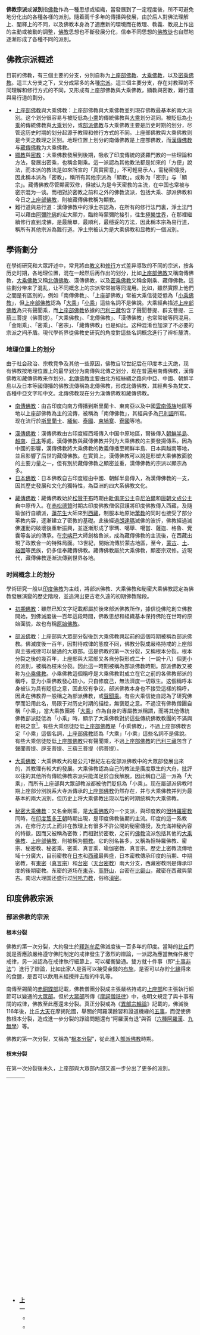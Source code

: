 {{Multiple issues|{{expert|subject=佛學|time=2020-04-28T14:05:46+00:00}}
{{refimprove|time=2020-04-28T14:05:46+00:00}}}}{{佛教}}

'''佛教宗派'''或'''派別'''指[[佛教|佛教]]作為一種思想或組織，當發展到了一定程度後，所不可避免地分化出的各種各樣的派別。隨着兩千多年的傳播與發展，由於后人對佛法理解上、闡釋上的不同，以及佛教本身為了適應新的環境而在教理、教義、教規上作出的主動或被動的調整，[[佛教|佛教]]思想也不斷發展分化，信奉不同思想的[[佛教徒|佛教徒]]也自然地逐漸形成了各種不同的派別。

== 佛教宗派概述 ==
目前的佛教，有三個主要的分支，分別自称为[[上座部佛教|上座部佛教]]、[[大乘佛教|大乘佛教]]，以及[[密乘佛教|密乘佛教]]。這三大分支之下，又分成眾多的各種[[教派|宗派]]。這三個主要分支，存在对教理的不同理解和修行方式的不同，又形成有上座部佛教與大乘佛教，顯教與密教，難行道與易行道的劃分。
* [[上座部佛教|上座部佛教]]與大乘佛教：上座部佛教與大乘佛教並列現存佛教最基本的兩大派別。这个划分很容易与被貶低為[[小乘|小乘]]的傳統佛教與[[大乘|大乘]]划分混同。被貶低為[[小乘|小乘]]的傳統佛教與[[大乘|大乘]]划分，或[[部派佛教|部派佛教]]与大乘佛教主要是历史时期的划分，尽管这历史时期的划分起源于教理和修行方式的不同。上座部佛教與大乘佛教则是今天之教理之区别。地理位置上划分的南傳佛教是上座部佛教，而[[漢傳佛教|漢傳佛教]]与[[藏傳佛教|藏傳佛教]]为大乘佛教。
* [[顯教|顯教]]與[[密教|密教]]：大乘佛教發展到後期，吸收了印度傳統的婆羅門教的一些理論和方法，發展出密乘，也稱金剛乘。這一派認為其他教法都是如來的「方便」說法，而本派的教法是如來所宣的「真實密意」，不可輕易示人，需秘密傳授，因此稱本派為「密教」，稱所有其他宗派為「顯教」。或称为「密宗」与「顯宗」。藏傳佛教尽管顯密双修，但被认为是今天密教的主流，在中国也常被与密宗混为一谈。而相對於密教之前和之外的佛教流派，包括大乘、部派佛教和今日之[[上座部佛教|上座部佛教]]，則被藏傳佛教稱为顯教。
* 難行道與易行道：漢傳佛教中的淨土宗認為，在所有的修行法門裏，淨土法門可以藉由[[阿彌陀佛|阿彌陀佛]]的宏大願力，臨終時蒙彌陀接引，往生[[極樂世界|極樂世界]]，在那裡繼續修行直到成佛，是最簡單，最順利，最穩妥的方法，因此稱本宗為易行道，稱所有其他宗派為難行道。淨土宗被认为是大乘佛教和显教的一個派別。

==學術劃分==
{{Unreferenced section|time=2020-04-28T14:05:46+00:00}}

在學術研究和大眾評述中，常見將由[[宗教教義|教义]]和[[修行|修行]]方式差异導致的不同的宗派，按各历史时期，各地理位置，混在一起然后再作出的划分，比如[[上座部佛教|上座部佛教]]又稱南傳佛教，[[大乘佛教|大乘佛教]]又稱[[北傳佛教|北傳佛教]]、漢傳佛教，以及[[密宗|密乘佛教]]又稱金剛乘、藏傳佛教。這些劃分带来了混乱，让不同概念上的宗派常常被等同混用。比如，雖然實際上他們之間是有區別的，例如「南傳佛教」、「上座部佛教」常被大乘信徒貶低為「[[小乘佛教|小乘佛教]]」，但[[上座部佛教|上座部佛教]]認為「[[大乘佛教|大乘]]」「[[小乘佛教|小乘]]」這些名詞不是佛說。大乘經典描述[[上座部佛教|上座部佛教]]為只有聲聞乘，而[[上座部佛教|上座部佛教]]依據的[[巴利三藏|巴利三藏]]包含了聲聞菩提、辟支菩提、三藐三菩提（佛菩提）。「大乘佛教」、「北傳佛教」、「漢傳佛教」也常常被等同混用。「金剛乘」、「密乘」、「密宗」、「藏傳佛教」也是如此。这种混淆也加深了不必要的宗派之间矛盾。現代學術界從佛教史研究的角度對這些名詞概念進行了辨析釐清。

{{Buddhist traditions timeline}}

=== 地理位置上的划分 ===
由于社会政治、宗教竞争及其他一些原因，佛教自12世纪后在印度本土灭绝，现有佛教按地理位置上的最早划分为南傳與北傳之划分，现在普遍用南傳佛教，漢傳佛教和藏傳佛教来作划分。[[北傳佛教|北傳佛教]]主要由北方經絲綢之路向中亞、中國、朝鮮半島以及日本等國傳播的佛教流傳稱為北傳佛教，形成北傳佛教，其經典多為梵文、各種中亞文字和中文。北傳佛教现在分为漢傳佛教和藏傳佛教。

* [[上座部佛教|南傳佛教]]：由古印度向南方傳播到斯里蘭卡、東南亞以及中國[[云南省|雲南]][[傣族|傣族]]地區等地以上座部佛教為主的流傳，被稱為「南傳佛教」，其經典多為[[巴利語|巴利語]]所寫。现在流行於[[斯里蘭卡|斯里蘭卡]]、[[緬甸|緬甸]]、[[泰國|泰國]]、[[柬埔寨|柬埔寨]]、[[老挝|寮國]]等地。

* [[汉传佛教|漢傳佛教]]：漢傳佛教由古印度經西域傳入中国中原地區，爾後傳入[[朝鲜半岛|朝鮮半島]]、[[越南|越南]]、[[日本|日本]]等處。漢傳佛教與藏傳佛教并列为大乘佛教的主要發揚傳系。因為中國的影響，漢傳佛教將大乘佛教的教義傳播至朝鮮半島、日本與越南等地，並且影響了后世的藏傳佛教。在實質上，漢傳佛教可以說是形塑大乘佛教面貌的主要力量之一，但有別於藏傳佛教之顯密並重，漢傳佛教的宗派以顯宗為多。
* [[日本佛教|日本佛教]]：日本佛教自古印度經由中國、朝鮮半島傳入，為漢傳佛教的一支，因其歷史發展和文化的獨特性，為亞洲的四大系佛教文化。

* [[藏傳佛教|藏傳佛教]]：藏傳佛教始於[[松赞干布|松贊干布]]時期由[[毗俱底公主|毗俱底公主]]自[[尼泊爾|尼泊爾]]和[[唐朝|唐朝]][[文成公主|文成公主]]自中原传入。在[[赤松德贊|赤松德贊]]时期古印度佛教僧侶寂護將印度佛教傳入西藏，及隨瑜伽行自續派，[[蓮花生|蓮花生]]大師來到[[西藏|西藏]]，制服本地原始[[苯教|苯教]]的同时也接受了部分苯教内容，逐漸建立了密教的基礎。此後經過[[朗达玛|朗達瑪]]滅佛的波折，佛教經過滅佛運動的破壞後重新振興，並逐漸形成了寧瑪、噶舉、噶當、薩迦、格魯、覺囊等各派的傳承。在[[宗喀巴|宗喀巴]]大師創格魯派，成為藏傳佛教的主流後，在西藏出現了政教合一的特殊局面。13世紀，開始流傳於蒙古地區，至今，[[蒙古族|蒙古]]、[[土族|土]]、[[裕固族|裕固]]等民族，仍多信奉藏傳佛教。藏傳佛教屬於大乘佛教，顯密宗双修。近現代，藏傳佛教逐漸流傳到世界各地。

=== 时间概念上的划分 ===
學術研究一般以[[印度佛教|印度佛教]]为主线，將部派佛教、大乘佛教和秘密大乘佛教認定為佛教發展演變的歷史階段，並追溯出更古老久遠的初期佛教階段。

* [[初期佛教|初期佛教]]：雖然已知文字記載都屬於後來部派佛教所作，據信從佛陀創立佛教開始，到佛滅度後一百年這段時間，佛教思想和組織基本保持佛陀在世時的原始面貌，故也有稱[[原始佛教|原始佛教]]。

* [[部派佛教|部派佛教]]：上座部與大眾部分裂後到大乘佛教興起前的這個時期被稱為部派佛教。佛滅度後一百年，因對待戒律的態度不同，佛教分裂成嚴格持戒的上座部與主張戒律可以變通的大眾部。這是佛教的第一次分裂，又稱根本分裂。根本分裂之後的幾百年，上座部與大眾部又各自分裂形成二十（一說十八）個更小的派別，被稱為枝末分裂。因此這一時期被稱為部派佛教時期。部派佛教又被称为[[小乘佛教|小乘佛教]]。小乘佛教這個稱呼是大乘佛教對成立在它之前的各佛教部派的稱呼，意为小乘佛教發心较小，只自修度己，無法濟度一切眾生。这個稱呼本身被认为具有貶低之意，因此较有争议，部派佛教本身也不接受這樣的稱呼，因此在佛教界一般稱之為部派佛教，或[[声闻|聲聞乘]]。有些大乘信徒自認為了研究佛學而沿用此名，局限于对历史时期的描绘，無褒貶之意。不過沒有佛教僧團自稱「小乘」，當大乘教團將「[[大乘佛教|大乘]]」作為自身的專屬教派稱謂，而將其他傳統佛教部派貶低為「小乘」時，顯示了大乘佛教對於這些傳統佛教教團的不滿與輕視之意<ref>莊崑木譯，平川彰著《印度佛教史》第3章〈初期的大乘佛教〉：「大乘是Mahāyāna（摩訶衍）的譯語，是大車的意思；小乘則是Hīnayāna的譯語，是小車的意思。但Hīna的原意是『已被捨棄的』，也有『卑下』、『劣等』的意思，因此小乘是鄙視的稱呼，是大乘教徒視部派佛教的稱呼，也就是說，並沒有自稱小乘的教團。」</ref>。有些大乘信徒貶低[[上座部佛教|上座部佛教]]是「小乘佛教」，不過上座部佛教否定「小乘」這個名詞，[[上座部佛教|上座部佛教]]認為「大乘」「小乘」這些名詞不是佛說。有些大乘信徒貶低[[上座部佛教|上座部佛教]]只有聲聞乘，不過[[上座部佛教|上座部佛教]]的[[巴利三藏|巴利三藏]]包含了聲聞菩提、辟支菩提、三藐三菩提（佛菩提）。

* [[大乘佛教|大乘佛教]]：大乘佛教大約是公元1世紀左右從部派佛教中的大眾部發展出來的，其教理有較大的發展。大乘佛教認為自己的教法是廣度眾生的大舟，批評以往的其他所有傳統佛教宗派只能滿足於自我解脫，因此稱自己這一派為「大乘」，而所有上座部與大眾部教派都被他們貶低為「小乘」。现在屬部派佛教时期上座部分別說系大寺派傳承的[[上座部佛教|上座部佛教]]仍然存在，并与大乘佛教并列为最基本的兩大派別，但历史上将大乘佛教出现以后的时期统稱为大乘佛教。

* [[密宗|秘密大乘佛教]]：又名金剛乘，是[[大乘佛教|大乘佛教]]的一个支派，與印度教的[[怛特羅密教|怛特羅密教]]同時，在[[印度|印度]][[笈多王朝|笈多王朝]]時期出現，是印度佛教後期的主流。印度的這一系教派，在修行方式上而非在教理上有很多不許公開的秘密傳授，及充滿神秘內容的特徵，因而又被稱為密教；而相對於密教，之前的[[佛教|佛教]]流派包括其他的[[大乘佛教|大乘佛教]]、[[上座部佛教|上座部佛教]]，則被稱为[[顯教|顯教]]。它的別名甚多，又稱為怛特羅佛教、密宗、秘密教、秘密乘、密乘、真言乘、瑜伽密教、真言宗。歷史上密教流傳地域十分廣大，目前密教在[[日本|日本]]和[[西藏|西藏]]最興盛，日本密教傳承印度的前期、中期密教，有[[東密|東密]]（[[真言宗|真言宗]]）和[[台密|台密]]（[[天台宗|天台密教]]）兩大分支，西藏密教則是傳承印度的後期密教。东密的道场在[[東寺|東寺]]、[[高野山|高野山]]，台密在[[比叡山|比叡山]]，藏密在西藏與蒙古。南诏大理国还盛行过[[滇密|阿吒力教]]，俗称[[滇密|滇密]]。

== 印度佛教宗派 ==

=== 部派佛教的宗派 ===

==== 根本分裂 ====
佛教的第一次分裂，大約發生於[[釋迦牟尼|釋迦牟尼]]佛滅度後一百多年的印度。當時的[[比丘|比丘]]們就是否應該嚴格遵守佛陀制定的戒律發生了激烈的辯論，一派認為應當無條件嚴守戒律，另一派認為在戒律執行細節上，可以權衡變通。雙方就十件事（即“[[十事非法|十事非法]]”）進行了辯論，比如出家人是否可以接受金錢的[[布施|布施]]，是否可以存貯[[化緣|化緣]]得來的食鹽，是否可以飲用未經攪拌去脂的牛乳等。

南傳至錫蘭的[[赤銅鍱部|赤銅鍱部]]記載，佛教僧團分裂成主張嚴格持戒的[[上座部|上座部]]和主張執行細節可以變通的[[大眾部|大眾部]]。但於[[大眾部|大眾部]]所傳《[[摩訶僧祇律|摩訶僧祇律]]》中，也明文規定了與十事有關的戒律，佛教至此應還未分裂。真正分裂或為《[[異部宗輪論|異部宗輪論]]》記載的，佛滅後116年後，比丘[[大天|大天]]在摩揭陀國，舉關於阿羅漢餘習和證道機緣的[[大天五事|五事]]，而促使佛教根本分裂，造成進一步分裂的諍論問題還有“阿羅漢有退”與否（[[六種阿羅漢|六種阿羅漢]]、[[九無學|九無學]]）等。

佛教的第一次分裂，又稱為“[[根本分裂|根本分裂]]”，從此進入[[部派佛教|部派佛教]]時期。

==== 枝末分裂 ====
在第一次分裂後未久，上座部與大眾部內部又進一步分出了更多的派別。
{|width="100%"
|-valign="top"
|width="50%"|
* [[上座部|上座部]]分為十一部：<ref name="cuhk" />
** [[雪山部|雪山部]]
** [[说一切有部|说一切有部]]
*** [[犢子部|犊子部]]
**** [[法上部|法上部]]
**** [[贤胄部|贤胄部]]
**** [[正量部|正量部]]
**** [[密林山部|密林山部]]
*** [[化地部|化地部]]
**** [[法藏部|法藏部]]
*** [[飲光部|饮光部]]
*** [[经量部|经量部]]
|width="50%"|
* 大眾部分成九部，最後三部是因[[大天五事|大天五事]]而分出的派別：<ref name="cuhk">{{cite web| language=zh-tw| publisher=香港中文大學| title=異部宗輪論| url=http://arts.cuhk.edu.hk/~hkshp/bclassic/indian/vasumitra.txt| author=唐玄奘| date=| accessdate=| deadurl=yes| archiveurl=https://web.archive.org/web/20090625041850/http://arts.cuhk.edu.hk/~hkshp/bclassic/indian/vasumitra.txt| archivedate=2009-06-25}}</ref>
** [[大眾部|大众根本部]]
** [[一說部|一说部]] — <small>此部主张「[[世出世|世出世]]法，皆无实体，但有假名。」 </small>
** [[說出世部|说出世部]] — <small>此部主张世间法从颠倒而生烦恼，由烦恼生业，由业生果报，果报是苦；出世间法是由道而生，修道所生的道果，便是涅盘。</small>
** [[雞胤部|鸡胤部]] — <small>此部以经律二藏为方便教，以论藏（阿毘达磨）为真实教。不要求嚴格持戒，只求能斷煩惱。</small>
** [[多聞部|多闻部]] — <small>有人認为此部思想可能参考了《奥义书》的哲学形态。</small>
** [[說假部|说假部]] — <small>此部以为现实世界之一面是「假」的，另一面是「真」的，可能是大乘[[唯識|唯識]]理論的雛形。</small>
** [[制多山部|制多山部]]
** [[西山住部|西山住部]]
** [[北山住部|北山住部]]
|}

=== 大乘佛教的宗派 ===

[[大乘佛教|大乘佛教]]思想大約是在公元1世紀發展出來的。針對部派佛教發展到後期過於理論化和教條化，大乘佛教提出了“探求佛陀的本怀，放弃枝末问题”的原則。有大乘佛教人士認為“部派佛教是保守的分析的学问佛教，大乘佛教是开放的、原则的生活佛教”。但是部派佛教信徒對大乘的觀點則持有異議，繼續堅持著自己的傳統。

==== 中觀學派 ====

[[中觀學派|中觀學派]]又稱為空宗，在公元2世紀由[[龍樹|龍树]]創立。其弟子[[提婆|提婆]]為主要論師。以《[[中論|中論]]》為根本依據，故名。

該派认为世界上的一切事物都是相对的、依存的关系（因缘、缘会），是假借的概念或名相（假名），它们本身没有不变的实体或自性（无自性）。該派所依為《[[般若經|般若經]]》[[真諦|真諦]]和[[俗諦|俗諦]]，中道第一義諦，《[[瓔珞經|瓔珞經]]》中的二諦義，即八不中道。等理論。

中觀學派的經典《[[中論|中論]]》、《[[十二門論|十二门論]]》和《[[百論|百論]]》在5世纪经傳入中國后，在中国汉族地区形成了[[三論宗|三論宗]]。另外漢傳佛教的[[天台宗|天台宗]]、[[禪宗|禪宗]]、[[華嚴宗|華嚴宗]]都受到中觀思想的很大影響。龍樹被稱為「八宗共祖」。

==== 瑜伽行唯識學派 ====

[[瑜伽行唯識學派|瑜伽行唯識學派]]又稱為有宗，在公元4世紀由[[无著|无著]]創立。其弟[[世亲|世亲]]為主要論師。以《[[瑜伽師地論|瑜伽師地論]]》為根本依據，故名。

該派认为世間的一切都是由人们精神的总体——[[識|識]]所变现出来的，所谓“三界唯心”、“万法唯識”。人一共擁有[[八識|八識]]——「眼識、耳識、鼻識、舌識、身識、[[意識|意識]]、[[末那识|末那識]]和[[阿賴耶識|阿赖耶識]]」。其中第八識（阿赖耶識）能摄持和保存一切“种子”，也就是[[因果|因果]][[轮回|轮回]]的主体。該派還提出了「[[五位百法|五位百法]]」的理論體系。

唯識思想在[[南北朝|南北朝]]時期傳入中國。到了[[唐朝|唐朝]]，[[玄奘|玄奘]]自印度回国译出《[[成唯识论|成唯識论]]》后，漢傳佛教依此建立了唯識學派——[[法相宗|法相宗]]。

==== 如來藏學派 ====

[[如來藏學派|如來藏學派]]認為人本有清淨自性，稱[[如來藏|如來藏]]，以堅慧、智光等論師為代表人物。唯識學派與中觀學派都曾受到此派影響，也是[[漢傳佛教|漢傳佛教]]的主流。

==== 密宗 ====

[[密宗|密宗]]發展階段，在印度有的採用經典分類法，依密宗經典的內容來區分，有的以密宗經典完成的先後順序來考量，把《[[大日經|大日經]]》和《[[金剛頂經|金剛頂經]]》完成的時期，視為印度的「中期密宗」或[[純密|純密]]，在此之前，稱為「初期密宗」或[[雜密|雜密]]，其後稱為「後期密宗」或[[無上瑜伽|無上瑜伽]]。密宗在理論上與大乘佛教三個主要學派都有關係。

== 漢传佛教宗派 ==
{{Main|汉传佛教}}
===中國佛教宗派===
佛教大約從[[漢朝|漢朝]]開始從印度經[[西域|西域]]傳入漢地的。初期主要是引進並翻譯[[佛經|佛經]]。隨着佛教在漢地的不斷傳播和發展，特別是[[南北朝|南北朝]]時期諸多帝王大多崇信佛教，翻譯了大量佛經，佛教徒和佛教學者的數量也空前增長；另一方面，佛教在傳播過程中也不可避免地受到[[儒家|儒家]]思想、[[道家|道家]]思想等的影響，做出一些適合中國國情的改變。因此漢地逐漸形成了自己獨特的佛教思想和理論，漢地佛教宗派形成的條件已經具備了。

[[隋唐|隋唐]]時期是漢傳佛教的鼎盛時期，各大宗派都已成立，發展頗具規模。但是由於佛教發展過程中本身所產生的各種問題，以及[[三武滅佛|三武滅佛]]造成的四次[[法難|法難]]，大量佛經典籍被毀，諸多宗派被嚴重削弱，無法重現昔日輝煌。但是只有[[禪宗|禪宗]]和[[淨土宗_(中國)|淨土宗]]因為不立文字，學術性不強，以及較為自給自足的經濟而沒有受到太大影響，反而在法難之後更加繁榮，直到今天。

{{漢傳佛教十宗|state=uncollapsed}} 

中國佛教主要有八個大乘宗派和兩個被貶低為小乘的宗派（[[成實宗|成實宗]]和[[俱舍宗|俱舍宗]]）。其中大乘的八個宗派流傳較廣，影響較大。今日亦有十三宗之說。[[梁启超|梁启超]]《中国佛法兴衰沿革说略》中提到的宗有：[[攝論宗|大乘摄论宗]]、[[俱舍宗|小乘俱舍宗]]、[[地論宗|十地宗]]、[[三论宗|三论宗]]、[[法華宗|法华宗]]、[[涅槃宗|涅槃宗]]、[[天台宗|天台宗]]、[[法相宗|法相宗]]（唯识宗、慈恩宗）、[[华严宗|华严宗]]、[[淨土宗_(中國)|净土宗]]、[[律宗|律宗]]、[[密宗|密宗]]、[[禅宗|禅宗]]等。[[季羨林|季羨林]]認為律宗不能成为宗，净土宗没有自己的专有理论，也不能算宗；成实、俱舍都只能算是学派，不是宗派；三论宗后被天台、禅宗所吸收，不能独立成宗。能够成为宗派的只有天台宗、华严宗、法相宗和禅宗。<ref>季羡林：〈谈佛论道〉</ref>以下分別簡述，詳細內容參見各宗派主條目。

==== 天台宗 ====
{{main|天台宗}}

天台宗是中国佛教最早创立的一个宗派，因创始人[[智顗|智顗]]常住浙江[[天台山_(浙江)|天台山]]而得名。其教义主要依据《[[妙法莲华经|妙法莲华经]]》，故亦也称[[法华宗|法华宗]]。

祖庭浙江[[國清寺_(天台)|天台国清寺]]。

該宗的主要思想是[[實相|實相]]和[[止观|止观]]，以实相阐明理论，用止观指导实修。提出的理論包括：[[十如是|十如是]]，[[一念三千|一念三千]]，一心三觀等。該宗集合南北各家义学和禅观之说，理論體系完備，对以后成立的各宗派多有影响。天台宗是屬於中國文化吸收印度佛學之後，在中國佛教界知識份子獨立思考並有創新義理發展的新佛學理論體系。其創新的實相論立場，在隋唐之後成為中國佛教史內部理論辯證發展過程中最重要的討論主題之一。其禪觀修行法在禪修實踐中也成為中國佛教界歷代以來的重要法門之一。其五時八教的判教理論更是自其而後所有佛教理論研究者據以敲門入佛的理解大綱。

9世纪初，此宗传到日本，13世纪由日本天台本宗分出[[日蓮宗|日蓮宗]]。

==== 三論宗 ====
{{Main|三論宗}}

該宗是印度[[中觀學派|中觀學派]]在漢地的傳承。北秦三藏法师[[鸠摩罗什|鸠摩罗什]]翻譯了[[龙树|龙树]]的《[[中論|中論]]》、《[[十二門論|十二门論]]》和[[提婆|提婆]]的《[[百論|百論]]》，隋朝[[吉藏|吉藏]]在此基礎上創立了此宗，故名。

祖庭陝西西安[[户县|户县]][[草堂寺|草堂寺]]。

該宗的主要理論是緣起性空，即認為世出世间万有诸法，都是从众多[[因緣|因缘]]和合而生，是众多因素和条件结合而成的，这叫[[缘起|缘起]]，没有事物是独立不变的实体，这叫无自性，也就是[[空性|空性]]。其他如真俗[[二諦|二谛]]，[[八不中道|八不中道]]等思想主要來自印度中觀學派。

==== 律宗 ====
{{Main|律宗}}

由唐朝著名[[律師_(佛教)|律师]][[道宣|道宣]]律师创立。該宗因着重研习及传持[[戒律|戒律]]而得名。也称四分律宗，南山律宗或南山宗。

祖庭陝西西安[[净业寺_(终南山)|净业寺]]。

該宗主要理論為[[戒法|戒法]]、[[戒體|戒体]]、[[戒行|戒行]]、[[戒相|戒相]]四科。

唐朝[[鑒真|鑒真]]將律宗傳入日本。近代[[李叔同|李叔同]]重振律宗。

==== 淨土宗 ====
{{Main|淨土宗}}

由唐朝[[善导|善导]]大师創立。該宗专修[[轉世|轉世]][[阿弥陀佛|阿弥陀佛]]净土法门，因提倡往生净土而得名。也称莲宗。

祖庭陝西西安[[香积寺_(西安)|香积寺]]。

该宗主要思想是以修行者的[[念佛|念佛]]行业为内因，以弥陀的愿力为外缘，内外結合，往生[[極樂世界|極樂世界]]。主要經典包括《[[無量壽經|無量壽經]]》、《[[觀無量壽經|觀無量壽經]]》、《[[阿彌陀經|阿彌陀經]]》和[[世亲|世亲]]的《[[往生論|往生論]]》，称三經一论。清末魏默深居士將《華嚴經》最後的一卷《普賢行願品》加在三經後面，民國初年印光法師把《楞嚴經》〈大勢至菩薩念佛圓通章〉也附在淨土四經之後，成為淨土五經。因此現在淨宗所依經論，我們稱為淨土「五經一論」。

该宗以專念「南無阿彌陀佛」為行門，由于修行方法简便易行，所以广泛流行於漢地，漢傳佛教其他宗派往往也兼修淨土法門。

847年日僧[[圆仁|圆仁]]入唐求法，把净土法门传入日本，形成日本的[[淨土真宗|淨土真宗]]。

====唯识宗 ====
{{Main|唯识宗}}

該宗是印度[[瑜伽行唯識學派|瑜伽行唯識學派]]在漢地的傳承。唐朝三藏法师[[玄奘|玄奘]]從印度回国后，翻譯了瑜伽行唯識學派的《[[瑜伽師地論|瑜伽师地论]]》、《[[大乘百法明門論|百法明门论]]》、《[[摄大乘论|摄大乘论]]》、《[[辨中边论|辨中边论]]》、《[[唯識二十論|唯识二十论]]》、《[[唯识三十颂|唯识三十颂]]》、《[[分别瑜伽论|分别瑜伽论]]》等各论，以及《[[成唯识论|成唯识论]]》，其弟子[[窺基|窺基]]在此基礎上創立了此宗。

祖庭陝西西安[[大慈恩寺|大慈恩寺]]。

主要理論包括：「[[三性|三性]]说」（遍计执性、依他起性、圆成实性），五重观法，因明学说。唯识因明之学对后世影响很大。

==== 佛心宗 ====
{{Main|佛心宗}} 禪宗

由唐朝[[慧能|慧能]]創立。該宗因主张修习禅定而得名。始祖[[菩提达摩|菩提达摩]]，下传二祖[[慧可|慧可]]、三祖[[僧璨|僧璨]]、四祖[[道信|道信]]，至五祖[[弘忍|弘忍]]下分为南宗六祖[[惠能|惠能]]，北宗[[神秀|神秀]]。

祖庭河南登封[[少林寺|少林寺]]。

該宗主張[[心性本淨|心性本净]]，[[佛性|佛性]]本有，见性成佛。提出了[[二入四行論|二入四行的理論]]。二入指理入和行入，四行指报怨行、随缘行、无所求行与称法行。主要經典包括《[[楞伽經|楞伽經]]》，《[[金剛經|金剛經]]》，《[[六祖坛经|六祖壇經]]》。

隨着禪宗的傳播和發展，其內部又分成「五家七宗」：[[沩仰宗|沩仰宗]]、[[临济宗|临济宗]]、[[曹洞宗|曹洞宗]]、[[云门宗|云门宗]]、[[法眼宗|法眼宗]]，临济宗後來又形成[[黄龙派|黄龙派]]、[[杨岐派|杨岐派]]两派。

禅宗在中国佛教各宗派中流传时间最长，至今仍延绵不绝。它在中国哲学思想上也有着重要的影响。

禪宗後來先後傳入朝鮮和日本。

==== 華嚴宗 ====
{{Main|華嚴宗}}

該宗因以《[[華嚴經|華嚴经]]》为根本依據，故名。又因实际创始人[[法藏|法藏]]号贤首，也称贤首宗；该宗以发挥[[法界緣起|法界缘起]]的思想为宗旨，又称法界宗。

祖庭陝西西安[[华严寺塔_(西安)|華嚴寺]]。

主要教理为法界缘起说。认为宇宙万法、有为无为、色心缘起时，互相依持，相即相入，圆融无碍，如因陀罗网，重重无尽；并提出四[[法界|法界]]、六相、十玄等[[法门|法门]]。因其教義有六相圓融、十玄緣起、法界三觀等，總稱為如來性起法門。

==== 唐密 ====
{{Main|唐密}}

漢地的密宗僅限由師徒密傳，故稱唐密。該宗是在唐朝開元年間由[[善無畏|善無畏]]、[[金剛智|金剛智]]、[[不空|不空]]（史稱[[开元三大士|開元三大士]]）來華後正式確立的。

祖庭陝西西安[[大兴善寺|大兴善寺]]。

密教有[[曼荼羅|曼荼羅]]思想，分成[[胎藏界|胎藏界]]和[[金剛界|金剛界]]兩部。

=== 日本佛教宗派 ===
==== 奈良佛教系（南都六宗系） ====
* [[華嚴宗|華嚴宗]]
* [[法相宗|法相宗]]
* [[律宗|律宗]]
==== 平安佛教系（平安二宗）‧密教系 ====
* [[真言宗|真言宗]]（東密）
* [[天台宗|天台宗]]（台密）
* [[立川流|立川流]]
* [[真如苑|真如苑]] (真如密)

==== 鎌倉佛教系 ====
;法華系
* [[日蓮宗|日蓮宗]]
;淨土系
* [[净土宗_(日本)|淨土宗]]
* [[淨土真宗|淨土真宗]]
* [[融通念佛宗|融通念佛宗]]
* [[時宗|時宗]]
;禪系‧[[日本禪宗|禪宗]]系
* [[曹洞宗|曹洞宗]]
* [[臨濟宗|臨濟宗]]
* [[黄檗宗|黃檗宗]]

== 藏傳佛教宗派 ==
{{Main|藏傳佛教}}

公元7世紀，信佛的唐朝[[文成公主|文成公主]]與[[尼泊爾|尼泊爾]][[尺尊公主|尺尊公主]]嫁給[[松赞干布|松贊幹佈]]，佛教开始傳入西藏，在与西藏的本土宗教[[苯教|苯教]]长期相互影响、相互斗争后，最终形成了藏传佛教。佛教主要由印度傳入西藏，因為此時印度的佛教已經從大乘佛教發展到[[密乘|密乘]]，所以傳入藏地的佛教多為密乘。

藏传佛教主要分为四大主流派别，分别为：
* [[格鲁派|格鲁派]]（黄教）
* [[萨迦派|萨迦派]]（花教）
* [[宁玛派|宁玛派]]（红教）
* [[噶举派|噶举派]]（白教）

=== 寧瑪派 ===
{{Main|寧瑪派}}

寧瑪派是由印度密宗與西藏苯教融合而成的原始藏密，為八世紀[[蓮花生|蓮花生]]大師所傳。所習經典以舊密教典籍為主。因為教派的僧侶都戴紅帽，故又稱為「紅教」。

=== 噶当派 ===
{{Main|噶当派}}

噶当派是藏传佛教的主要宗派之一。藏语“噶”指佛语，“当”指教授，噶当的意义就是说把佛所说的一切语言，即经律论三藏教义，都设在对僧人一切修行活动和全部过程的指导之中，佛的一切言教都是对修行人的指示和教导。

15世纪格魯派（黃教）兴起后，由于黄教是在噶当派教义的基础上发展起来的，所以当黄教获得发展以后，原来属于噶当派的寺院都变成了黄教的寺院，噶当派也就随之衰落了。

=== 噶舉派 ===
{{Main|噶舉派}}

噶舉派為11世紀中葉由[[馬爾巴|瑪爾巴]]所創立，本派教徒傳承首重口頭傳授密法而不重視經典。噶瑪噶舉派是各派中最先施行[[活佛|活佛]][[轉世|轉世]]制度的。噶舉派的寺廟都塗成白色，僧侶修法時穿著白袍，故又稱白教。

=== 薩迦派 ===
{{Main|薩迦派}}

薩迦派是在公元1073年，西藏喇嘛[[孔道卡爾|孔道卡爾]]所創。此派的寺廟上因為塗有紅、白、黑等三色條紋，分別象徵[[文殊|文殊]]、[[觀音|觀音]]及[[金剛手|金剛手]]三[[菩薩|菩薩]]，所以該教也被稱為[[花教|花教]]。

薩迦派在[[元朝|元朝]]的支持下，薩迦派的五祖[[八思巴|八思巴]]建立了[[薩迦巴|薩迦政權]]，結束了西藏近四百年的分治局面。

=== 格魯派 ===
{{Main|格魯派}}

格魯派是由[[阿底峽|阿底峽]]尊者創立的[[噶当派|噶当派]]發展而來的。十四世紀，[[宗喀巴|宗喀巴]]改革宗教創立格魯派，鼓勵僧人過清靜無慾的生活，因為此派僧侶都戴黃帽，所以又稱為黃教。 

黃教在1642年取得在西藏的統治地位後，成為西藏社會上信徒最多，勢力最大的教派。黃教最大的活佛轉世為[[达赖喇嘛|達賴]]與[[班禪喇嘛|班禪]]兩系統。

== 参考文献 ==
{{Reflist|2}}

== 外部連結 ==
* [http://thuir.thu.edu.tw/retrieve/5141/095THU00045012-001.pdf 佛教宗派觀念發展的研究] {{Wayback|url=http://thuir.thu.edu.tw/retrieve/5141/095THU00045012-001.pdf |date=20220209010036 }}

== 参见 ==
{{Portal box|佛教}}
* [[佛教|佛教]]
* [[佛教歷史|佛教歷史]]
* [[初期佛教|初期佛教]]
* [[部派佛教|部派佛教]]
* [[小乘佛教|小乘佛教]]
* [[大乘佛教|大乘佛教]]
* [[上座部佛教|上座部佛教]]
* [[漢傳佛教|漢傳佛教]]
* [[藏傳佛教|藏傳佛教]]
* [[顯教|顯教]]
* [[密宗|密教]]
* 《[[上座部佛教与大乘佛教的基本共识|上座部佛教与大乘佛教的基本共识]]》
* [[對佛教的批判|對佛教的批判]]
{{-}}
{{汉传佛教十宗}}

[[Category:佛教宗派|]]
[[Category:佛教|Category:佛教]]
[[Category:佛教历史|Category:佛教历史]]
